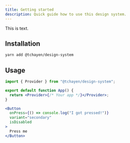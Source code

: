 ```yaml
---
title: Getting started
description: Quick guide how to use this design system.
---
```


This is text.

## Installation

```bash
yarn add @tchayen/design-system
```

## Usage

```jsx
import { Provider } from "@tchayen/design-system";

export default function App() {
  return <Provider>{/* Your app */}</Provider>;
}
```

```jsx
<Button
  onPress={() => console.log("I got pressed!")}
  variant="secondary"
  isDisabled
>
  Press me
</Button>
```
